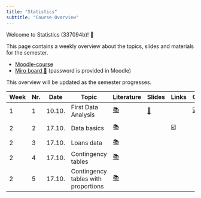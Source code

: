 ```yaml
---
title: "Statistics"
subtitle: "Course Overview"
---
```


Welcome to Statistics (337094b)! 👋  

This page contains a weekly overview about the topics, slides and materials for the semester.

- [Moodle-course](https://moodle.hdm-stuttgart.de/course/view.php?id=2464#section-0)
- [Miro board 📝](https://miro.com/app/board/uXjVNZs0T2Q=/) (password is provided in Moodle)


:::{.callout-note}
This overview will be updated as the semester progresses.
:::



|	Week	|	Nr.	|	Date	|	Topic	|	Literature	|		Slides		|	Links	|	Code	|	Data	|
|	---	|	---	|	---	|	---	|	---	|		---		|	---	|	---	|	---	|
|	1	|	1	|	10.10.	|	First Data Analysis	|	[📚](https://openintro-ims.netlify.app/data-hello.html#case-study-stents-strokes)	|		[📑](https://docs.google.com/presentation/d/1YXoCWZv37c3u_cMBc3o2_IG_atDlGdLhCwin_Rciwck/export/pdf)		|		|	[💻](https://colab.research.google.com/github/kirenz/lab-ims/blob/main/ae/1_netflix.ipynb)	|	[📊](https://docs.google.com/spreadsheets/d/1QO0UfC43YwJ0YIg5LWaYkVUX-qGh93wZZ6JLyHa3_bg/edit?usp=sharing)	|
|	2	|	2	|	17.10.	|	Data basics	|	[📚](https://openintro-ims.netlify.app/data-hello.html#data-basics)	|	<!--	[📑](https://docs.google.com/presentation/d/1IlR_HTTNE865xiT3GlXD5_RNZDMMtlbNKRftLXPPmsw/export/pdf)	-->	|	[☑️](https://forms.gle/EJT7mcYgPi8drKgR9)	|		|	[💽 loans.csv](https://raw.githubusercontent.com/kirenz/datasets/master/loans.csv)	|
|	2	|	3	|	17.10.	|	Loans data	|	[📚](https://openintro-ims.netlify.app/explore-categorical.html#explore-categorical)	|	<!--	[📑](https://docs.google.com/presentation/d/1o0TVpTvndPA1J23CdTtEThYSekjudkGXuW9HiEA65yc/export/pdf)	-->	|		|		|		|
|	2	|	4	|	17.10.	|	Contingency tables	|	[📚](https://openintro-ims.netlify.app/explore-categorical.html#contingency-tables-and-bar-plots)	|	<!--	[📑](https://docs.google.com/presentation/d/1xIfx5wWjSi2ciGDo3OcYmjOYWzQZ5jWC-UwqioKKO6k/export/pdf)	-->	|		|		|		|
|	2	|	5	|	17.10.	|	Contingency tables with proportions	|	[📚](https://openintro-ims.netlify.app/explore-categorical.html#row-and-column-proportions)	|	<!--	[📑](https://docs.google.com/presentation/d/1fY1jRrnluZg9MDei9hcdtCRmRXlUqCg6lonQVzkItPQ/export/pdf)	-->	|		|		|		|